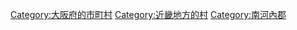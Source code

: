 {{Commonscat|Chihayaakasaka, Osaka}}
{{Catmore}}

{{DEFAULTSORT:Chihayaakasaka}}
[[Category:大阪府的市町村|Category:大阪府的市町村]]
[[Category:近畿地方的村|Category:近畿地方的村]]
[[Category:南河內郡|Category:南河內郡]]